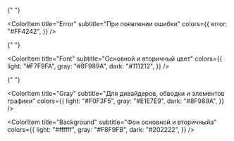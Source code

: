 
<Meta title="uikit/Colors" />

<ColorPalette>
  <ColorItem
    title="Primary"
    subtitle="Для акцента, лого"
    colors={{
      light: "#3FB1E2",
      main: "#006C88",
      dark: "#1C5269",
    }}
  />

{" "}

<ColorItem
  title="Error"
  subtitle="При появлении ошибки"
  colors={{
    error: "#FF4242",
  }}
/>

{" "}

<ColorItem
  title="Font"
  subtitle="Основной и вторичный цвет"
  colors={{
    light: "#F7F9FA",
    gray: "#8F989A",
    dark: "#111212",
  }}
/>

{" "}

<ColorItem
  title="Gray"
  subtitle="Для дивайдеров, обводки и элементов графики"
  colors={{
    light: "#F0F3F5",
    gray: "#E1E7E9",
    dark: "#8F989A",
  }}
/>

  <ColorItem
    title="Background"
    subtitle="Фон основной и вторичныйа"
    colors={{
      light: "#ffffff",
      gray: "#F8F9FB",
      dark: "#202222",
    }}
  />
</ColorPalette>
